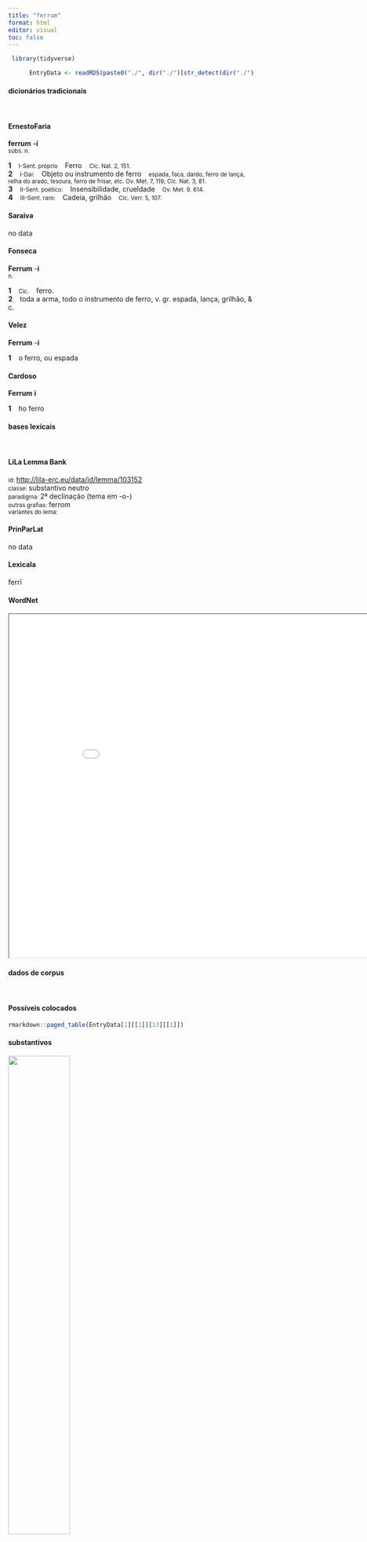```yaml
---
title: "ferrum"
format: html
editor: visual
toc: false
---
```



```r
 library(tidyverse) 

      EntryData <- readRDS(paste0("./", dir("./")[str_detect(dir("./"), "_xx102-101-114-114-117-109xx_.rds")]))

```


#### dicionários tradicionais

&emsp;




::: panel-tabset

#### ErnestoFaria

<b>ferrum</b> <b>-í</b> <br> <small>subs. n.</small> <br> <small></small>   <p> <b>1</b> &ensp; <small>I-Sent. próprio</small> &ensp; Ferro &ensp; <small>Cíc. Nat. 2, 151.</small> <br> <b>2</b> &ensp; <small>I-Daí:</small> &ensp; Objeto ou instrumento de ferro &ensp; <small>espada, faca, dardo, ferro de lança, relha do arado, tesoura, ferro de frisar, etc. Ov. Met. 7, 119; Cíc. Nat. 3, 81.</small> <br> <b>3</b> &ensp; <small>II-Sent. poético:</small> &ensp; Insensibilidade, crueldade &ensp; <small>Ov. Met. 9. 614.</small> <br> <b>4</b> &ensp; <small>III-Sent. raro:</small> &ensp; Cadeia, grilhão &ensp; <small>Cíc. Verr. 5, 107.</small> </p>




#### Saraiva

no data




#### Fonseca

<b>Ferrum</b> -<b>i</b> <br> <small>n.</small>   <p> <b>1</b> &ensp; <small>Cic.</small> &ensp; ferro. <br> <b>2</b> &ensp; toda a arma, todo o instrumento de ferro, v. gr. espada, lança, grilhão, & c. </p>




#### Velez

<b>Ferrum</b> -<b>i</b>   <p> <b>1</b> &ensp; o ferro, ou espada </p>




#### Cardoso

<b>Ferrum</b> <b>i</b>   <p> <b>1</b> &ensp; ho ferro </p>


:::



#### bases lexicais

&emsp;






::: panel-tabset

#### LiLa Lemma Bank

<small> id: </small> <a href=' http://lila-erc.eu/data/id/lemma/103152 ' target="_blank"> http://lila-erc.eu/data/id/lemma/103152 </a> <br>
<small> classe: </small> substantivo neutro   <br>
<small> paradigma: </small> 2ª declinação (tema em -o-) <br>
<small> outras grafias: </small> ferrom <br>
<small> variantes do lema: </small>  <br>





#### PrinParLat

no data




#### Lexicala

ferrī




#### WordNet

<iframe width='900' height='700' src='Media/Tree__xx102-101-114-114-117-109xx__sem_type_lexemes_pt.html'>

</iframe>


:::



#### dados de corpus

&emsp;




::: panel-tabset

#### Possíveis colocados

```r

rmarkdown::paged_table(EntryData[1][[1]][13][[1]])

```


#### substantivos

![](./Media/wordcloud__xx102-101-114-114-117-109xx__BY_collocate_scoreSUBST.webp){width=50% fig-alt='This chart plots collocate by scoreSUBST, for the headword ferrum here are all the values plotted: collocate: peto; scoreSUBST: 0. collocate: aut; scoreSUBST: 0. collocate: et; scoreSUBST: 0. collocate: que; scoreSUBST: 0'}




#### adjetivos

![](./Media/wordcloud__xx102-101-114-114-117-109xx__BY_collocate_scoreADJ.webp){width=50% fig-alt='This chart plots collocate by scoreADJ, for the headword ferrum here are all the values plotted: collocate: peto; scoreADJ: 0. collocate: aut; scoreADJ: 0. collocate: et; scoreADJ: 0. collocate: que; scoreADJ: 0'}




#### verbos

![](./Media/wordcloud__xx102-101-114-114-117-109xx__BY_collocate_scoreVERBO.webp){width=50% fig-alt='This chart plots collocate by scoreVERBO, for the headword ferrum here are all the values plotted: collocate: peto; scoreVERBO: 2. collocate: aut; scoreVERBO: 0. collocate: et; scoreVERBO: 0. collocate: que; scoreVERBO: 0'}




#### advérbios

![](./Media/wordcloud__xx102-101-114-114-117-109xx__BY_collocate_scoreADV.webp){width=50% fig-alt='This chart plots collocate by scoreADV, for the headword ferrum here are all the values plotted: collocate: peto; scoreADV: 0. collocate: aut; scoreADV: 0. collocate: et; scoreADV: 0. collocate: que; scoreADV: 0'}




#### preposições e conjunções

![](./Media/wordcloud__xx102-101-114-114-117-109xx__BY_collocate_scoreFUNC.webp){width=50% fig-alt='This chart plots collocate by scoreFUNC, for the headword ferrum here are all the values plotted: collocate: peto; scoreFUNC: 0. collocate: aut; scoreFUNC: 0. collocate: et; scoreFUNC: 0. collocate: que; scoreFUNC: 0'}


:::



::: panel-tabset

#### ExemplosTraduzidos

<p> <b>ferro</b> et igne res geritur <br> <small> Sen.Ep.7.4 <br> A ação se leva a cabo a ferro e fogo. <small> [JDD] </small> </small> </p>
; <p> et <b>ferrum</b> et ignis saepe medicinae loco est <br> <small> Sen.Ag.152 <br> Tanto o ferro como o fogo muitas vezes estão frequentemente no lugar da medicina. <small> [JDD] </small> </small> </p>
; <p> uulneri immoritur manus <b>ferrum</b>que se cum nimius eiecit cruor <br> <small> Sen.Oed.1040 <br> Sobre a ferida morre sua mão e o sangue copioso lançou consigo fora a espada. <small> [JDD] </small> </small> </p>
; <p> quem petit dextra uirum Lacaena cultu <b>ferrum</b> Amazonium gerens <br> <small> Sen.Ag.735 <br> Que homem ela ataca com sua mão direita, com porte de espatana, trazendo a arma das Amazonas? <small> [JDD] </small> </small> </p>
; <p> ait hoc scelestum pectus aut <b>ferro</b> petat aut feruido aliquis igne uel saxo domet <br> <small> Sen.Oed.927 <br> diz. “Que alguém ataque este criminoso peito com a espada ou que o submeta ao ardente fogo ou às pedras. <small> [JDD] </small> </small> </p>





#### Frequência por autor

![](./Media/barchart__xx102-101-114-114-117-109xx__lemma_BY_author_Frequencies.webp){width=50% fig-alt='This charts plots the frequency of lemma by author_Frequencies. The Vergilius subcorpus registers the highest normalized frequency, with the value of 9.65 and an absolute frequency of 5. The Seneca subcorpus follows, with a normalized frequency of 6.35 and an absolute frequency of 34. the subcorpus with the least normalized frequency is Ovidius with the normalized value of 0 and an absolute freqeuncy of 0. here are all the values: subcorpus: Caesar ; normalized frequency: 1 ; absolute frequency: 0.377672029609487. subcorpus: Cicero ; normalized frequency: 17 ; absolute frequency: 1.05903167127657. subcorpus: Horatius ; normalized frequency: 6 ; absolute frequency: 5.32812361246781. subcorpus: Ovidius ; normalized frequency: 0 ; absolute frequency: 0. subcorpus: Phaedrus ; normalized frequency: 2 ; absolute frequency: 3.0362835888872. subcorpus: Sallustius ; normalized frequency: 2 ; absolute frequency: 1.85511548093869. subcorpus: Seneca ; normalized frequency: 34 ; absolute frequency: 6.34553293144958. subcorpus: Suetonius ; normalized frequency: 0 ; absolute frequency: 0. subcorpus: Tacitus ; normalized frequency: 1 ; absolute frequency: 3.43288705801579. subcorpus: Vergilius ; normalized frequency: 5 ; absolute frequency: 9.65250965250965. subcorpus: Hieronymus ; normalized frequency: 0 ; absolute frequency: 0'}




#### Frequência por gênero

![](./Media/barchart__xx102-101-114-114-117-109xx__lemma_BY_genre_Frequencies.webp){width=50% fig-alt='This charts plots the frequency of lemma by genre_Frequencies. The Poesia.trágica subcorpus registers the highest normalized frequency, with the value of 18.24 and an absolute frequency of 21. The Poesia.trágica subcorpus follows, with a normalized frequency of 18.24 and an absolute frequency of 21. the subcorpus with the least normalized frequency is Prosa.ficcional with the normalized value of 0 and an absolute freqeuncy of 0. here are all the values: subcorpus: Prosa.histórica ; normalized frequency: 4 ; absolute frequency: 0.973733537817376. subcorpus: Prosa.filosófica ; normalized frequency: 14 ; absolute frequency: 2.30638704469449. subcorpus: Prosa.oratória ; normalized frequency: 14 ; absolute frequency: 1.3441763559379. subcorpus: Prosa.epistolográfica ; normalized frequency: 2 ; absolute frequency: 0.529955748694984. subcorpus: Poesia.lírica ; normalized frequency: 6 ; absolute frequency: 5.04753091612686. subcorpus: Poesia.didática ; normalized frequency: 2 ; absolute frequency: 1.69649673424379. subcorpus: Poesia.trágica ; normalized frequency: 21 ; absolute frequency: 18.2418346073662. subcorpus: Poesia.épica ; normalized frequency: 5 ; absolute frequency: 9.65250965250965. subcorpus: Prosa.ficcional ; normalized frequency: 0 ; absolute frequency: 0'}




#### Frequência por século

![](./Media/barchart__xx102-101-114-114-117-109xx__lemma_BY_period_Frequencies.webp){width=50% fig-alt='This charts plots the frequency of lemma by period_Frequencies. The I.d.C. subcorpus registers the highest normalized frequency, with the value of 5.51 and an absolute frequency of 36. The I.d.C. subcorpus follows, with a normalized frequency of 5.51 and an absolute frequency of 36. the subcorpus with the least normalized frequency is IV.d.C. with the normalized value of 0 and an absolute freqeuncy of 0. here are all the values: subcorpus: I.a.C. ; normalized frequency: 31 ; absolute frequency: 1.44286711659297. subcorpus: I.d.C. ; normalized frequency: 36 ; absolute frequency: 5.50711335474988. subcorpus: II.d.C. ; normalized frequency: 1 ; absolute frequency: 2.61780104712042. subcorpus: IV.d.C. ; normalized frequency: 0 ; absolute frequency: 0'}


:::

